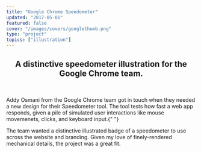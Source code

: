```yaml
---
title: "Google Chrome Speedometer"
updated: "2017-05-01"
featured: false
cover: "/images/covers/googlethumb.png"
type: "project"
topics: ["illustration"]
---
```


<FullWidthImage src="https://res.cloudinary.com/dg3gyk0gu/image/upload/c_scale,w_1800/v1589143454/maggieappleton.com/google-speedometer/Banner.png" />

<Center>

## A distinctive speedometer illustration for the Google Chrome team.

<br />

<BasicImage
    width="80px"
    src="https://res.cloudinary.com/dg3gyk0gu/image/upload/c_scale,w_80/v1589143431/maggieappleton.com/google-speedometer/8PkUL_g8f1DeQAAAAASUVORK5CYII.png"
/>

</Center>

<TwoCol>

<p>
    Addy Osmani from the Google Chrome team got in touch when they needed a new
    design for their Speedometer tool. The tool tests how fast a web app
    responds, given a pile of simulated user interactions like mouse movemenets,
    clicks, and keyboard input.{" "}
</p>

<p>
    The team wanted a distinctive illustrated badge of a speedometer to use
    across the website and branding. Given my love of finely-rendered mechanical
    details, the project was a great fit.
</p>

</TwoCol>

<br />
<br />

<FullWidthBackground bgcolour="linear-gradient(#1F4463, #0C2641)">

<div style={{ display: 'grid', gridColumnTemplate: '1fr'}}>

<BasicImage src="https://res.cloudinary.com/dg3gyk0gu/image/upload/c_scale,w_500/v1589143455/maggieappleton.com/google-speedometer/Final-Dark-Export.png" />

<BasicImage src="https://res.cloudinary.com/dg3gyk0gu/image/upload/c_scale,w_550/v1589143453/maggieappleton.com/google-speedometer/Alt1_Isolated.png" />

<BasicImage src="https://res.cloudinary.com/dg3gyk0gu/image/upload/c_scale,w_550/v1589143456/maggieappleton.com/google-speedometer/Alt2_Isolated.png" />

</div>

</FullWidthBackground>

